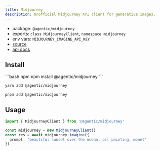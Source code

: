 ```yaml
---
title: Midjourney
description: Unofficial Midjourney API client for generative images.
---
```


- package: `@agentic/midjourney`
- exports: `class MidjourneyClient`, `namespace midjourney`
- env vars: `MIDJOURNEY_IMAGINE_API_KEY`
- [source](https://github.com/transitive-bullshit/agentic/blob/main/packages/midjourney/src/midjourney-client.ts)
- [api docs](https://www.imagineapi.dev)

## Install

<CodeGroup>
```bash npm
npm install @agentic/midjourney
```

```bash yarn
yarn add @agentic/midjourney
```

```bash pnpm
pnpm add @agentic/midjourney
```

</CodeGroup>

## Usage

```ts
import { MidjourneyClient } from '@agentic/midjourney'

const midjourney = new MidjourneyClient()
const res = await midjourney.imagine({
  prompt: 'beautiful sunset over the ocean, oil painting, monet'
})
```
